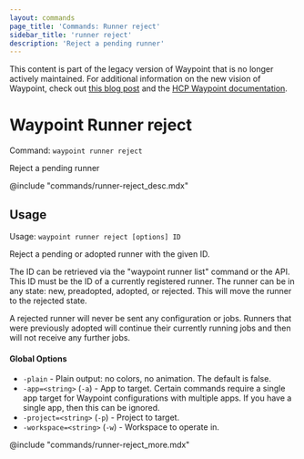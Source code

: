 ```yaml
---
layout: commands
page_title: 'Commands: Runner reject'
sidebar_title: 'runner reject'
description: 'Reject a pending runner'
---
```


<Warning>

This content is part of the legacy version of Waypoint that is no longer actively maintained. For additional information on the new vision of Waypoint, check out [this blog post](https://www.hashicorp.com/blog/a-new-vision-for-hcp-waypoint) and the [HCP Waypoint documentation](/hcp/docs/waypoint).

</Warning>

# Waypoint Runner reject

Command: `waypoint runner reject`

Reject a pending runner

@include "commands/runner-reject_desc.mdx"

## Usage

Usage: `waypoint runner reject [options] ID`

Reject a pending or adopted runner with the given ID.

The ID can be retrieved via the "waypoint runner list" command or
the API. This ID must be the ID of a currently registered runner. The
runner can be in any state: new, preadopted, adopted, or rejected. This
will move the runner to the rejected state.

A rejected runner will never be sent any configuration or jobs. Runners
that were previously adopted will continue their currently running jobs
and then will not receive any further jobs.

#### Global Options

- `-plain` - Plain output: no colors, no animation. The default is false.
- `-app=<string>` (`-a`) - App to target. Certain commands require a single app target for Waypoint configurations with multiple apps. If you have a single app, then this can be ignored.
- `-project=<string>` (`-p`) - Project to target.
- `-workspace=<string>` (`-w`) - Workspace to operate in.

@include "commands/runner-reject_more.mdx"
